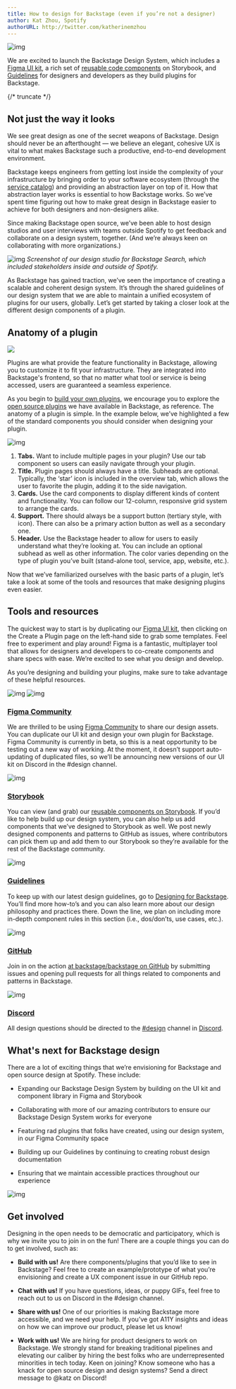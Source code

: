 ```yaml
---
title: How to design for Backstage (even if you’re not a designer)
author: Kat Zhou, Spotify
authorURL: http://twitter.com/katherinemzhou
---
```


![img](assets/backstage-DS-header.png)

We are excited to launch the Backstage Design System, which includes a [Figma UI kit](https://www.figma.com/community/file/850673348101741100), a rich set of [reusable code components](http://backstage.io/storybook) on Storybook, and [Guidelines](https://backstage.io/docs/dls/design) for designers and developers as they build plugins for Backstage.


{/* truncate */}

## Not just the way it looks

We see great design as one of the secret weapons of Backstage. Design should never be an afterthought — we believe an elegant, cohesive UX is vital to what makes Backstage such a productive, end-to-end development environment.

Backstage keeps engineers from getting lost inside the complexity of your infrastructure by bringing order to your software ecosystem (through the [service catalog](https://backstage.io/blog/2020/06/22/backstage-service-catalog-alpha)) and providing an abstraction layer on top of it. How that abstraction layer works is essential to how Backstage works. So we’ve spent time figuring out how to make great design in Backstage easier to achieve for both designers and non-designers alike.

Since making Backstage open source, we’ve been able to host design studios and user interviews with teams outside Spotify to get feedback and collaborate on a design system, together. (And we’re always keen on collaborating with more organizations.)

![img](assets/Backstage-mural-DS.png)
_Screenshot of our design studio for Backstage Search, which included stakeholders inside and outside of Spotify._

As Backstage has gained traction, we’ve seen the importance of creating a scalable and coherent design system. It’s through the shared guidelines of our design system that we are able to maintain a unified ecosystem of plugins for our users, globally. Let’s get started by taking a closer look at the different design components of a plugin.

## Anatomy of a plugin

![](https://backstage.io/img/cards-plugins.png)

Plugins are what provide the feature functionality in Backstage, allowing you to customize it to fit your infrastructure. They are integrated into Backstage's frontend, so that no matter what tool or service is being accessed, users are guaranteed a seamless experience.

As you begin to [build your own plugins](https://backstage.io/docs/plugins/), we encourage you to explore the [open source plugins](https://backstage.io/plugins) we have available in Backstage, as reference. The anatomy of a plugin is simple. In the example below, we’ve highlighted a few of the standard components you should consider when designing your plugin.

![img](assets/backstage-guide-DS.png)

1. **Tabs.** Want to include multiple pages in your plugin? Use our tab component so users can easily navigate through your plugin.
2. **Title.** Plugin pages should always have a title. Subheads are optional. Typically, the ‘star’ icon is included in the overview tab, which allows the user to favorite the plugin, adding it to the side navigation.
3. **Cards.** Use the card components to display different kinds of content and functionality. You can follow our 12-column, responsive grid system to arrange the cards.
4. **Support.** There should always be a support button (tertiary style, with icon). There can also be a primary action button as well as a secondary one.
5. **Header.** Use the Backstage header to allow for users to easily understand what they’re looking at. You can include an optional subhead as well as other information. The color varies depending on the type of plugin you’ve built (stand-alone tool, service, app, website, etc.).

Now that we’ve familiarized ourselves with the basic parts of a plugin, let’s take a look at some of the tools and resources that make designing plugins even easier.

## Tools and resources

The quickest way to start is by duplicating our [Figma UI kit](https://www.figma.com/community/file/850673348101741100), then clicking on the Create a Plugin page on the left-hand side to grab some templates. Feel free to experiment and play around! Figma is a fantastic, multiplayer tool that allows for designers and developers to co-create components and share specs with ease. We’re excited to see what you design and develop.

As you’re designing and building your plugins, make sure to take advantage of these helpful resources.

![img](assets/backstage-figma1-DS.png)
![img](assets/backstage-figma2-ds.png)

### [Figma Community](https://www.figma.com/@backstage)

We are thrilled to be using [Figma Community](https://www.figma.com/@backstage) to share our design assets. You can duplicate our UI kit and design your own plugin for Backstage. Figma Community is currently in beta, so this is a neat opportunity to be testing out a new way of working. At the moment, it doesn’t support auto-updating of duplicated files, so we’ll be announcing new versions of our UI kit on Discord in the #design channel.

![img](assets/backstage-storybook-ds.png)

### [Storybook](https://backstage.io/storybook/)

You can view (and grab) our [reusable components on Storybook](https://backstage.io/storybook/). If you’d like to help build up our design system, you can also help us add components that we’ve designed to Storybook as well. We post newly designed components and patterns to GitHub as issues, where contributors can pick them up and add them to our Storybook so they’re available for the rest of the Backstage community.

![img](assets/backstage-guidelines-ds.png)

### [Guidelines](https://backstage.io/docs/dls/design)

To keep up with our latest design guidelines, go to [Designing for Backstage](https://backstage.io/docs/dls/design). You’ll find more how-to’s and you can also learn more about our design philosophy and practices there. Down the line, we plan on including more in-depth component rules in this section (i.e., dos/don’ts, use cases, etc.).

![img](assets/backstage-github-ds.png)

### [GitHub](https://github.com/backstage/backstage)

Join in on the action [at backstage/backstage on GitHub](https://github.com/backstage/backstage) by submitting issues and opening pull requests for all things related to components and patterns in Backstage.

![img](assets/backstage-discord-DS.png)

### [Discord](https://discord.com/invite/MUpMjP2)

All design questions should be directed to the [#design](https://discord.com/channels/687207715902193673/696709358544879716) channel in [Discord](https://discord.com/invite/MUpMjP2).

## What's next for Backstage design

There are a lot of exciting things that we’re envisioning for Backstage and open source design at Spotify. These include:

- Expanding our Backstage Design System by building on the UI kit and component library in Figma and Storybook

* Collaborating with more of our amazing contributors to ensure our Backstage Design System works for everyone

* Featuring rad plugins that folks have created, using our design system, in our Figma Community space

* Building up our Guidelines by continuing to creating robust design documentation

* Ensuring that we maintain accessible practices throughout our experience

![img](assets/backstage-world-DS.png)

## Get involved

Designing in the open needs to be democratic and participatory, which is why we invite you to join in on the fun! There are a couple things you can do to get involved, such as:

- **Build with us!** Are there components/plugins that you’d like to see in Backstage? Feel free to create an example/prototype of what you’re envisioning and create a UX component issue in our GitHub repo.

- **Chat with us!** If you have questions, ideas, or puppy GIFs, feel free to reach out to us on Discord in the #design channel.

- **Share with us!** One of our priorities is making Backstage more accessible, and we need your help. If you’ve got A11Y insights and ideas on how we can improve our product, please let us know!

- **Work with us!** We are hiring for product designers to work on Backstage. We strongly stand for breaking traditional pipelines and elevating our caliber by hiring the best folks who are underrepresented minorities in tech today. Keen on joining? Know someone who has a knack for open source design and design systems? Send a direct message to @katz on Discord!

